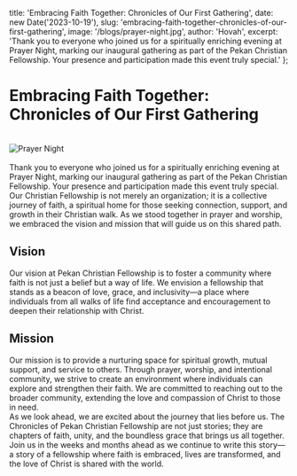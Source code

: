   title: 'Embracing Faith Together: Chronicles of Our First Gathering',
  date: new Date('2023-10-19'),
  slug: 'embracing-faith-together-chronicles-of-our-first-gathering',
  image: '/blogs/prayer-night.jpg',
  author: 'Hovah',
  excerpt: 'Thank you to everyone who joined us for a spiritually enriching evening at Prayer Night, marking our inaugural gathering as part of the Pekan Christian Fellowship. Your presence and participation made this event truly special.'
};


<h1 className="font-bold">  Embracing Faith Together: Chronicles of Our First Gathering </h1>
<br />
<div style={{ textAlign: 'center' }}>
  <img src="https://pekan-christian-fellowship.vercel.app/blogs/prayer-night.jpg" alt="Prayer Night" className="mx-auto block" />
</div>

<br />
Thank you to everyone who joined us for a spiritually enriching evening at Prayer Night, marking our inaugural gathering as part of the Pekan Christian Fellowship. Your presence and participation made this event truly special.
<br />
Our Christian Fellowship is not merely an organization; it is a collective journey of faith, a spiritual home for those seeking connection, support, and growth in their Christian walk. As we stood together in prayer and worship, we embraced the vision and mission that will guide us on this shared path.
<br />
<h2 className="font-bold"> Vision </h2>

Our vision at Pekan Christian Fellowship is to foster a community where faith is not just a belief but a way of life. We envision a fellowship that stands as a beacon of love, grace, and inclusivity—a place where individuals from all walks of life find acceptance and encouragement to deepen their relationship with Christ.
<br />
<h2 className="font-bold"> Mission  </h2>

Our mission is to provide a nurturing space for spiritual growth, mutual support, and service to others. Through prayer, worship, and intentional community, we strive to create an environment where individuals can explore and strengthen their faith. We are committed to reaching out to the broader community, extending the love and compassion of Christ to those in need.
<br />
As we look ahead, we are excited about the journey that lies before us. The Chronicles of Pekan Christian Fellowship are not just stories; they are chapters of faith, unity, and the boundless grace that brings us all together.
<br />
Join us in the weeks and months ahead as we continue to write this story—a story of a fellowship where faith is embraced, lives are transformed, and the love of Christ is shared with the world.
<br />